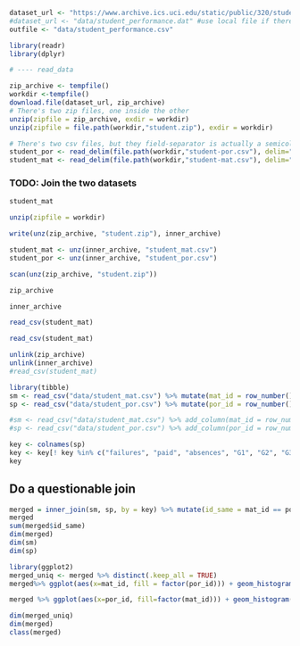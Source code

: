 ```r

dataset_url <- "https://www.archive.ics.uci.edu/static/public/320/student+performance.zip"
#dataset_url <- "data/student_performance.dat" #use local file if there is no internet connection
outfile <- "data/student_performance.csv"

library(readr)
library(dplyr)

# ---- read_data

zip_archive <- tempfile()
workdir <-tempfile()
download.file(dataset_url, zip_archive)
# There's two zip files, one inside the other
unzip(zipfile = zip_archive, exdir = workdir)
unzip(zipfile = file.path(workdir,"student.zip"), exdir = workdir)

# There's two csv files, but they field-separator is actually a semicolon
student_por <- read_delim(file.path(workdir,"student-por.csv"), delim=";")
student_mat <- read_delim(file.path(workdir,"student-mat.csv"), delim=";")

```

### TODO: Join the two datasets

```r
student_mat
```

```r
unzip(zipfile = workdir)

write(unz(zip_archive, "student.zip"), inner_archive)

student_mat <- unz(inner_archive, "student_mat.csv")
student_por <- unz(inner_archive, "student_por.csv")


```
```r
scan(unz(zip_archive, "student.zip"))
```

```r
zip_archive
```

```r
inner_archive
```

```r
read_csv(student_mat)
```

```r
read_csv(student_mat)

unlink(zip_archive)
unlink(inner_archive)
#read_csv(student_mat)
```


```r
library(tibble)
sm <- read_csv("data/student_mat.csv") %>% mutate(mat_id = row_number())
sp <- read_csv("data/student_por.csv") %>% mutate(por_id = row_number())

#sm <- read_csv("data/student_mat.csv") %>% add_column(mat_id = row_number())
#sp <- read_csv("data/student_por.csv") %>% add_column(por_id = row_number())
```


```r
key <- colnames(sp)
key <- key[! key %in% c("failures", "paid", "absences", "G1", "G2", "G3", "por_id")]
key
```

## Do a questionable join

```r
merged = inner_join(sm, sp, by = key) %>% mutate(id_same = mat_id == por_id)
merged
sum(merged$id_same)
dim(merged)
dim(sm)
dim(sp)

library(ggplot2)
merged_uniq <- merged %>% distinct(.keep_all = TRUE) 
merged%>% ggplot(aes(x=mat_id, fill = factor(por_id))) + geom_histogram(binwidth=1) + guides(fill="none")
```

```r
merged %>% ggplot(aes(x=por_id, fill=factor(mat_id))) + geom_histogram(binwidth=1) + guides(fill="none")
```

```r
dim(merged_uniq)
dim(merged)
class(merged)
```